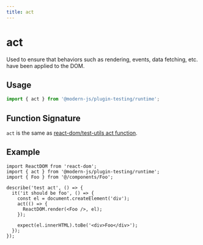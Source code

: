 ```yaml
---
title: act
---
```

# act

Used to ensure that behaviors such as rendering, events, data fetching, etc. have been applied to the DOM.

## Usage

```ts
import { act } from '@modern-js/plugin-testing/runtime';
```

## Function Signature

`act` is the same as [react-dom/test-utils act function](https://reactjs.org/docs/testing-recipes.html#act).

## Example

```tsx
import ReactDOM from 'react-dom';
import { act } from '@modern-js/plugin-testing/runtime';
import { Foo } from '@/components/Foo';

describe('test act', () => {
  it('it should be foo', () => {
    const el = document.createElement('div');
    act(() => {
      ReactDOM.render(<Foo />, el);
    });

    expect(el.innerHTML).toBe('<div>Foo</div>');
  });
});
```
